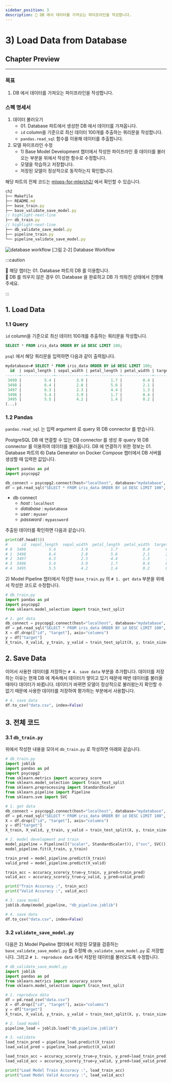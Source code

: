 ```yaml
---
sidebar_position: 3
description: 📌 DB 에서 데이터를 가져오는 파이프라인을 작성합니다.
---
```


# 3) Load Data from Database

<PreviewDescription>

## Chapter Preview
---
### 목표

1. DB 에서 데이터를 가져오는 파이프라인을 작성합니다.

### 스펙 명세서

1. 데이터 불러오기
    -  <Part>01. Database</Part> 파트에서 생성한 DB 에서 데이터를 가져옵니다.
    - <code>id</code> column을 기준으로 최신 데이터 100개를 추출하는 쿼리문을 작성합니다.
    - <code>pandas.read_sql</code> 함수를 이용해 데이터를 추출합니다.
2. 모델 파이프라인 수정
    - <Chapter>1) Base Model Development</Chapter> 챕터에서 작성한 파이프라인 중 데이터를 불러오는 부분을 위에서 작성한 함수로 수정합니다.
    - 모델을 학습하고 저장합니다.
    - 저장된 모델이 정상적으로 동작하는지 확인합니다.

</PreviewDescription>

<BrowserWindow url="https://github.com/mlops-for-mle/mlops-for-mle/tree/main/ch2">

해당 파트의 전체 코드는 [mlops-for-mle/ch2/](https://github.com/mlops-for-mle/mlops-for-mle/tree/main/ch2) 에서 확인할 수 있습니다.

```js
ch2
├── Makefile
├── README.md
├── base_train.py
├── base_validate_save_model.py
// highlight-next-line
├── db_train.py
// highlight-next-line
├── db_validate_save_model.py
├── pipeline_train.py
└── pipeline_validate_save_model.py
```

</BrowserWindow>

<div style={{textAlign: 'center'}}>

![database workflow](./img/model-development-2.png)
[그림 2-2] Database Workflow
</div>


:::caution

📌  해당 챕터는 <Part>01. Database</Part> 파트의 DB 를 이용합니다.  
📌  DB 를 띄우지 않은 경우 <Part>01. Database</Part> 을 완료하고 DB 가 띄워진 상태에서 진행해주세요.

:::

## 1. Load Data
### 1.1 Query
`id` column을 기준으로 최신 데이터 100개를 추출하는 쿼리문을 작성합니다.

```sql
SELECT * FROM iris_data ORDER BY id DESC LIMIT 100;
```

`psql` 에서 해당 쿼리문을 입력하면 다음과 같이 출력됩니다.

```sql
mydatabase=# SELECT * FROM iris_data ORDER BY id DESC LIMIT 100;
  id  | sepal_length | sepal_width | petal_length | petal_width | target
------+--------------+-------------+--------------+-------------+--------
 3499 |          5.4 |         3.9 |          1.7 |         0.4 |      0
 3498 |          6.4 |         2.8 |          5.6 |         2.1 |      2
 3497 |          6.3 |         2.3 |          4.4 |         1.3 |      1
 3496 |          5.4 |         3.9 |          1.7 |         0.4 |      0
 3495 |          5.5 |         4.2 |          1.4 |         0.2 |      0
(...)
```

### 1.2 Pandas
`pandas.read_sql` 는 입력 argument 로 query 와 DB connector 를 받습니다.

PostgreSQL DB 에 연결할 수 있는 DB connector 를 생성 후 query 와 DB connector 를 이용하여 데이터를 불러옵니다.
DB 에 연결하기 위한 정보는 <Part>01. Database</Part> 파트의 <Chapter>6) Data Generator on Docker Compose</Chapter> 챕터에서 DB 서버를 생성할 때 입력한 값입니다.

<CodeDescription>

```python  title="db_train.py"
import pandas as pd
import psycopg2

db_connect = psycopg2.connect(host="localhost", database="mydatabase", user="myuser", password="mypassword")
df = pd.read_sql("SELECT * FROM iris_data ORDER BY id DESC LIMIT 100", db_connect)
```

- db connect 
  - <var>host</var> : <code>localhost</code>
  - <var>database</var> : <code>mydatabase</code>
  - <var>user</var> : <code>myuser</code>
  - <var>password</var> : <code>mypassword</code>

</CodeDescription>

추출된 데이터를 확인하면 다음과 같습니다.

```python
print(df.head(5))
#      id  sepal_length  sepal_width  petal_length  petal_width  target
# 0  3499          5.4           3.9          1.7           0.4       0
# 1  3498          6.4           2.8          5.6           2.1       2
# 2  3497          6.3           2.3          4.4           1.3       1
# 3  3496          5.4           3.9          1.7           0.4       0
# 4  3495          5.5           4.2          1.4           0.2       0
```

<Chapter>2) Model Pipeline</Chapter> 챕터에서 작성한 <code>base_train.py</code> 의 <code># 1. get data</code> 부분을 위에서 작성한 코드로 수정합니다.

```python  title="db_train.py"
# db_train.py
import pandas as pd
import psycopg2
from sklearn.model_selection import train_test_split

# 1. get data
db_connect = psycopg2.connect(host="localhost", database="mydatabase", user="myuser", password="mypassword")
df = pd.read_sql("SELECT * FROM iris_data ORDER BY id DESC LIMIT 100", db_connect)
X = df.drop(["id", "target"], axis="columns")
y = df["target"]
X_train, X_valid, y_train, y_valid = train_test_split(X, y, train_size=0.8, random_state=2022)
```

## 2. Save Data
이어서 사용한 데이터를 저장하는 `# 4. save data` 부분을 추가합니다.
데이터를 저장하는 이유는 현재 DB 에 계속해서 데이터가 쌓이고 있기 때문에 매번 데이터를 불러올 때마다 데이터가 바뀝니다.
데이터가 바뀌면 모델이 정상적으로 불러왔는지 확인할 수 없기 때문에 사용한 데이터를 저장하여 평가하는 부분에서 사용합니다.

```python  title="db_train.py"
# 4. save data
df.to_csv("data.csv", index=False)
```


## 3. 전체 코드

### 3.1 `db_train.py`
위에서 작성한 내용을 모아서 `db_train.py` 로 작성하면 아래와 같습니다.

```python  title="db_train.py"
# db_train.py
import joblib
import pandas as pd
import psycopg2
from sklearn.metrics import accuracy_score
from sklearn.model_selection import train_test_split
from sklearn.preprocessing import StandardScaler
from sklearn.pipeline import Pipeline
from sklearn.svm import SVC

# 1. get data
db_connect = psycopg2.connect(host="localhost", database="mydatabase", user="myuser", password="mypassword")
df = pd.read_sql("SELECT * FROM iris_data ORDER BY id DESC LIMIT 100", db_connect)
X = df.drop(["id", "target"], axis="columns")
y = df["target"]
X_train, X_valid, y_train, y_valid = train_test_split(X, y, train_size=0.8, random_state=2022)

# 2. model development and train
model_pipeline = Pipeline([("scaler", StandardScaler()), ("svc", SVC())])
model_pipeline.fit(X_train, y_train)

train_pred = model_pipeline.predict(X_train)
valid_pred = model_pipeline.predict(X_valid)

train_acc = accuracy_score(y_true=y_train, y_pred=train_pred)
valid_acc = accuracy_score(y_true=y_valid, y_pred=valid_pred)

print("Train Accuracy :", train_acc)
print("Valid Accuracy :", valid_acc)

# 3. save model
joblib.dump(model_pipeline, "db_pipeline.joblib")

# 4. save data
df.to_csv("data.csv", index=False)
```

### 3.2 `validate_save_model.py`

다음은 <Chapter>2) Model Pipeline</Chapter> 챕터에서 저장된 모델을 검증하는 `base_validate_save_model.py` 를 수정해 `db_validate_save_model.py` 로 저장합니다.
그리고 `# 1. reproduce data` 에서 저장된 데이터를 불러오도록 수정합니다.

```python  title="db_validate_save_model.py"
# db_validate_save_model.py
import joblib
import pandas as pd
from sklearn.metrics import accuracy_score
from sklearn.model_selection import train_test_split

# 1. reproduce data
df = pd.read_csv("data.csv")
X = df.drop(["id", "target"], axis="columns")
y = df["target"]
X_train, X_valid, y_train, y_valid = train_test_split(X, y, train_size=0.8, random_state=2022)

# 2. load model
pipeline_load = joblib.load("db_pipeline.joblib")

# 3. validate
load_train_pred = pipeline_load.predict(X_train)
load_valid_pred = pipeline_load.predict(X_valid)

load_train_acc = accuracy_score(y_true=y_train, y_pred=load_train_pred)
load_valid_acc = accuracy_score(y_true=y_valid, y_pred=load_valid_pred)

print("Load Model Train Accuracy :", load_train_acc)
print("Load Model Valid Accuracy :", load_valid_acc)
```
